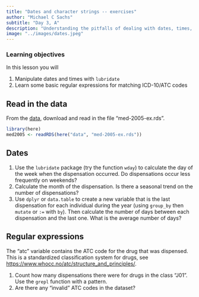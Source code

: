 ```yaml
---
title: "Dates and character strings -- exercises"
author: "Michael C Sachs"
subtitle: "Day 3, A"
description: "Understanding the pitfalls of dealing with dates, times, and manipulating strings with regular expressions"
image: "../images/dates.jpeg"
---
```



### Learning objectives {.alert .alert-success}

In this lesson you will 

1. Manipulate dates and times with `lubridate`
2. Learn some basic regular expressions for matching ICD-10/ATC codes


## Read in the data

From the [data](../data/index.html), download and read in the file "med-2005-ex.rds". 

```r
library(here)
med2005 <- readRDS(here("data", "med-2005-ex.rds"))
```

## Dates

1. Use the `lubridate` package (try the function `wday`) to calculate the day of the week when the dispensation occurred. Do dispensations occur less frequently on weekends? 
2. Calculate the month of the dispensation. Is there a seasonal trend on the number of dispensations? 
3. Use `dplyr` or `data.table` to create a new variable that is the last dispensation for each individual during the year (using `group_by` then `mutate` or `:=` with `by`). Then calculate the number of days between each dispensation and the last one. What is the average number of days? 

## Regular expressions


The "atc" variable contains the ATC code for the drug that was dispensed. This is a standardized classification system for drugs, see [https://www.whocc.no/atc/structure_and_principles/](https://www.whocc.no/atc/structure_and_principles/). 

1. Count how many dispensations there were for drugs in the class "J01". Use the `grepl` function with a pattern. 
2. Are there any "invalid" ATC codes in the dataset? 